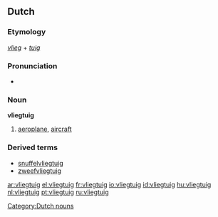 ==Dutch==
{{wikipedia|lang=nl}}

===Etymology===
''[[vlieg]]'' + ''[[tuig]]''

===Pronunciation===
*{{audio|Nl-vliegtuig.ogg|audio}}

===Noun===
'''vliegtuig''' {{n}}

#[[aeroplane]], [[aircraft]]

===Derived terms===
* [[snuffelvliegtuig]]
* [[zweefvliegtuig]]

[[Category:Dutch nouns]]

[[ar:vliegtuig]]
[[el:vliegtuig]]
[[fr:vliegtuig]]
[[io:vliegtuig]]
[[id:vliegtuig]]
[[hu:vliegtuig]]
[[nl:vliegtuig]]
[[pt:vliegtuig]]
[[ru:vliegtuig]]